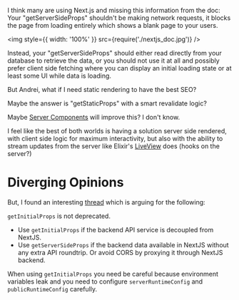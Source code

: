 I think many are using Next.js and missing this information from the doc: Your "getServerSideProps" shouldn't be making network requests, it blocks the page from loading entirely which shows a blank page to your users. 

<img style={{ width: '100%' }} src={require('./nextjs_doc.jpg')} />

Instead, your "getServerSideProps" should either read directly from your database to retrieve the data, or you should not use it at all and possibly prefer client side fetching where you can display an initial loading state or at least some UI while data is loading. 

But Andrei, what if I need static rendering to have the best SEO? 

Maybe the answer is "getStaticProps" with a smart revalidate logic? 

Maybe [Server Components](https://github.com/facebook/react/pull/20970 ) will improve this? I don't know.

I feel like the best of both worlds is having a solution server side rendered, with client side logic for maximum interactivity, but also with the ability to stream updates from the server like Elixir's [LiveView](https://hexdocs.pm/phoenix_live_view/Phoenix.LiveView.html) does (hooks on the server?)

# Diverging Opinions

But, I found an interesting [thread](https://github.com/vercel/next.js/discussions/10930) which is arguing for the following:

`getInitialProps` is not deprecated.

- Use `getInitialProps` if the backend API service is decoupled from NextJS.
- Use `getServerSideProps` if the backend data available in NextJS without any extra API roundtrip. Or avoid CORS by proxying it through NextJS backend.

When using `getInitialProps` you need be careful because environment variables leak and you need to configure `serverRuntimeConfig` and `publicRuntimeConfig` carefully.



